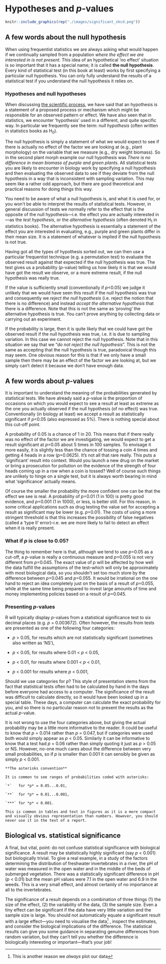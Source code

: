 # Hypotheses and *p*-values

```r
knitr::include_graphics(rep("./images/significant_xkcd.png"))
```

## A few words about the null hypothesis

When using frequentist statistics we are always asking what would happen if we continually sampled from a population *where the effect we are interested in is not present*. This idea of an hypothetical 'no effect' situation is so important that it has a special name; it is called **the null hypothesis**. Every kind of statistical test (in this book at least) works by first specifying a particular null hypothesis. You can only fully understand the results of a statistical test if you understand the null hypothesis it relies on.

### Hypotheses and null hypotheses

When discussing [the scientific process](#stages-hypotheses), we have said that an hypothesis is a statement of a proposed process or mechanism which might be responsible for an observed pattern or effect. We have also seen that in statistics, we encounter 'hypothesis' used in a different, and quite specific way. In particular we frequently see the term: *null hypothesis* (often written in statistics books as H~0~).

The null hypothesis is simply a statement of what we would expect to see if there is actually no effect of the factor we are looking at (e.g., plant morphology) on the variable that we measure (e.g., dry weight biomass). So in the second plant morph example our null hypothesis was *There is no difference in mean biomass of purple and green plants*. All statistical tests you are likely to encounter in biology work by specifying a null hypothesis and then evaluating the observed data to see if they deviate from the null hypothesis in a way that is inconsistent with sampling variation. This may seem like a rather odd approach, but there are good theoretical and practical reasons for doing things this way.

You need to be aware of what a null hypothesis is, and what it is used for, or you won't be able to interpret the results of statistical tests. However, in general discussion of tests we normally refer to the effect that is the opposite of the null hypothesis---i.e. the effect you are actually interested in---as the *test hypothesis*, or the *alternative hypothesis* (often denoted H~1~ in statistics books). The alternative hypothesis is essentially a statement of the effect you are interested in evaluating, e.g., purple and green plants differ in their mean size. It is a statement of whatever is implied if the null hypothesis is not true.

Having got all the types of hypothesis sorted out, we can then use a particular frequentist technique (e.g. a permutation test) to evaluate the observed result against that expected if the null hypothesis was true. The test gives us a probability (*p*-value) telling us how likely it is that we would have got the result we observe, or a more extreme result, if the null hypothesis was really true.

If the value is sufficiently small (conventionally if *p*<0.05) we judge it unlikely that we would have seen this result if the null hypothesis was true and consequently we *reject the null hypothesis* (i.e. reject the notion that there is no difference) and instead *accept the alternative hypothesis* that there is a difference. Note that this is not the same as 'proving' the alternative hypothesis is true. You can't prove anything by collecting data or carrying out an experiment.

If the probability is large, then it is quite likely that we could have got the observed result if the null hypothesis was true, i.e. it is due to sampling variation. In this case we cannot reject the null hypothesis. Note that in this situation we say that we "*do not reject the null hypothesis*". This is not the same as accepting that the null hypothesis is true, paradoxical though this may seem. One obvious reason for this is that if we only have a small sample then there may be an effect of the factor we are looking at, but we simply can’t detect it because we don’t have enough data.

## A few words about *p*-values

It is important to understand the meaning of the probabilities generated by statistical tests. We have already said a *p*-value is the proportion of occasions on which you would expect to see a result at least as extreme as the one you actually observed if the null hypothesis (of no effect) was true. Conventionally (in biology at least) we accept a result as statistically significant if *p*<0.05 (also expressed as 5%). There is nothing special about this cut-off point. 

A probability of 0.05 is a chance of 1 in 20. This means that if there really was no effect of the factor we are investigating, we would expect to get a result significant at *p*=0.05 about 5 times in 100 samples. To envisage it more easily, it is slightly less than the chance of tossing a coin 4 times and getting 4 heads in a row (*p*=0.0625). It's not all that rare really. This puts a ‘significant’ result into context. Would you launch a new drug on the market or bring a prosecution for pollution on the evidence of the strength of four heads coming up in a row when a coin is tossed? Well of course such things are unlikely to hinge on a single test, but it is always worth bearing in mind what ‘significance’ actually means.

Of course the smaller the probability the more confident one can be that the effect we see is real. A probability of *p*=0.01 (1 in 100) is pretty good evidence, and *p*=0.001 (1 in 1000), or less, is better still. For this reason, in some critical applications such as drug testing the value set for accepting a result as significant may be lower (e.g. *p*=0.01). The costs of using a more stringent threshold is that this increases the possibility of false negatives (called a 'type II' error)--i.e. we are more likely to fail to detect an effect when it is really present.

### What if *p* is close to 0.05?

The thing to remember here is that, although we tend to use *p*=0.05 as a cut-off, a *p*-value is really a continuous measure and *p*=0.055 is not very different from *p*=0.045. The exact value of *p* will be affected by how well the data fulfill the assumptions of the test--which will only be approximately with most biological data, so you shouldn’t set too much store by the difference between *p*=0.045 and *p*=0.055. It would be irrational on the one hand to reject an idea completely just on the basis of a result of *p*=0.055, while at the same time being prepared to invest large amounts of time and money implementing policies based on a result of *p*=0.045.

### Presenting *p*-values

R will typically display *p*-values from a statistical significance test to six decimal places (e.g. *p* = 0.003672). Often however, the results from tests are presented as one of the following four categories: 

- *p* > 0.05, for results which are not statistically significant (sometimes also written as ‘NS’),

- *p* < 0.05, for results where 0.01 < *p* < 0.05,

- *p* < 0.01, for results where 0.001 < *p* < 0.01,

- *p* < 0.001 for results where *p* < 0.001,

Should we use categories for *p*? This style of presentation stems from the fact that statistical tests often had to be calculated by hand in the days before everyone had access to a computer. The significance of the result was difficult to calculate directly, so it would have been looked up in a special table. These days, a computer can calculate the exact probability for you, and so there is no particular reason not to present the results as the actual *p*-value. 

It is not wrong to use the four categories above, but giving the actual probability may be a little more informative to the reader. It could be useful to know that *p* = 0.014 rather than *p* = 0.047, but if categories were used both would simply appear as *p* < 0.05. Similarly it can be informative to know that a test had *p* = 0.06 rather than simply quoting it just as *p* > 0.05 or NS. However, no-one much cares about the difference between very small probabilities, so if *p* is smaller than 0.001 it can sensibly be given as simply *p* < 0.001.

```block
**The asterisks convention**

It is common to see ranges of probabilities coded with asterisks: 

`*`   for *p* = 0.05...0.01, 

`**`  for *p* = 0.01...0.001,

`***` for *p* < 0.001. 

This is common in tables and text in figures as it is a more compact and visually obvious representation than numbers. However, you should never use it in the text of a report.
```

## Biological vs. statistical significance

A final, but vital, point: do not confuse statistical significance with biological significance. A result may be statistically highly significant (say *p* < 0.001) but biologically trivial. To give a real example, in a study of the factors determining the distribution of freshwater invertebrates in a river, the pH of water was measured in the open water and in the middle of the beds of submerged vegetation. There was a statistically significant difference in pH (*p* < 0.01) but the mean pH values were 7.1 in the open water and 6.9 in the weeds. This is a very small effect, and almost certainly of no importance at all to the invertebrates.

The significance of a result depends on a combination of three things (1) the size of the effect, (2) the variability of the data, (3) the sample size. Even a tiny effect can be significant if the data have very little variation and the sample size is large. You should not automatically equate a significant result with a large effect---you need to visualise the data^[This is another reason we *always* plot our data] , inspect the estimates, and consider the biological implications of the difference. The statistical results can give you some guidance in separating genuine differences from random variation, but they can’t tell you whether the difference is biologically interesting or important---that’s your job!
